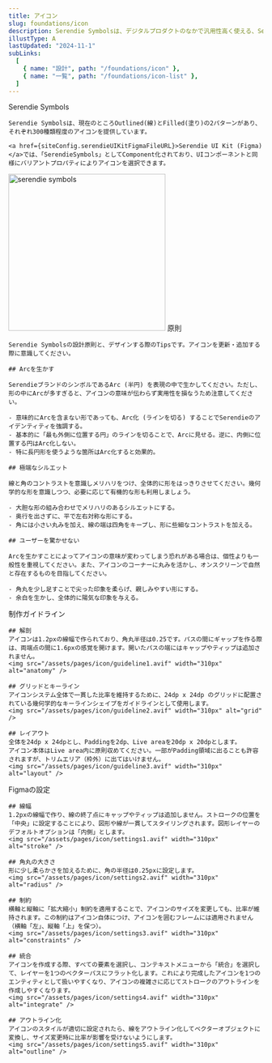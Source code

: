 ```yaml
---
title: アイコン
slug: foundations/icon
description: Serendie Symbolsは、デジタルプロダクトのなかで汎用性高く使える、Serendieらしいアイコン集です。
illustType: A
lastUpdated: "2024-11-1"
subLinks:
  [
    { name: "設計", path: "/foundations/icon" },
    { name: "一覧", path: "/foundations/icon-list" },
  ]
---
```



<PageSection>
  <PageHeadLine number={1}>Serendie Symbols</PageHeadLine>

    Serendie Symbolsは、現在のところOutlined(線)とFilled(塗り)の2パターンがあり、それぞれ300種類程度のアイコンを提供しています。

    <a href={siteConfig.serendieUIKitFigmaFileURL}>Serendie UI Kit (Figma)</a>では、「SerendieSymbols」としてComponent化されており、UIコンポーネントと同様にバリアントプロパティによりアイコンを選択できます。

  <img src="/assets/pages/icon/iconcomponent.avif" width="310px" alt="serendie symbols" />
</PageSection>

<PageSection>
  <PageHeadLine number={2}>原則</PageHeadLine>

    Serendie Symbolsの設計原則と、デザインする際のTipsです。アイコンを更新・追加する際に意識してください。

    ## Arcを生かす

    SerendieブランドのシンボルであるArc (半円) を表現の中で生かしてください。ただし、形の中にArcが多すぎると、アイコンの意味が伝わらず実用性を損なうため注意してください。

    - 意味的にArcを含まない形であっても、Arc化 (ラインを切る) することでSerendieのアイデンティティを強調する。
    - 基本的に「最も外側に位置する円」のラインを切ることで、Arcに見せる。逆に、内側に位置する円はArc化しない。
    - 特に長円形を使うような箇所はArc化すると効果的。

    ## 極端なシルエット

    線と角のコントラストを意識しメリハリをつけ、全体的に形をはっきりさせてください。幾何学的な形を意識しつつ、必要に応じて有機的な形も利用しましょう。

    - 大胆な形の組み合わせでメリハリのあるシルエットにする。
    - 奥行を出さずに、平で左右対称な形にする。
    - 角には小さい丸みを加え、線の端は四角をキープし、形に些細なコントラストを加える。

    ## ユーザーを驚かせない

    Arcを生かすことによってアイコンの意味が変わってしまう恐れがある場合は、個性よりも一般性を重視してください。また、アイコンのコーナーに丸みを活かし、オンスクリーンで自然と存在するものを目指してください。

    - 角丸を少し足すことで尖った印象を柔らげ、親しみやすい形にする。
    - 余白を生かし、全体的に陽気な印象を与える。

</PageSection>

<PageSection>
  <PageHeadLine number={3}>制作ガイドライン</PageHeadLine>

    ## 解剖
    アイコンは1.2pxの線幅で作られており、角丸半径は0.25です。パスの間にギャップを作る際は、両端点の間に1.6pxの感覚を開けます。開いたパスの端にはキャップやティップは追加されません。
    <img src="/assets/pages/icon/guideline1.avif" width="310px" alt="anatomy" />

    ## グリッドとキーライン
    アイコンシステム全体で一貫した比率を維持するために、24dp x 24dp のグリッドに配置されている幾何学的なキーラインシェイプをガイドラインとして使用します。
    <img src="/assets/pages/icon/guideline2.avif" width="310px" alt="grid" />

    ## レイアウト
    全体を24dp x 24dpとし、Paddingを2dp、Live areaを20dp x 20dpとします。
    アイコン本体はLive area内に原則収めてください。一部がPadding領域に出ることも許容されますが、トリムエリア（枠外）に出てはいけません。
    <img src="/assets/pages/icon/guideline3.avif" width="310px" alt="layout" />

</PageSection>

<PageSection>
  <PageHeadLine number={4}>Figmaの設定</PageHeadLine>

    ## 線幅
    1.2pxの線幅で作り、線の終了点にキャップやティップは追加しません。ストロークの位置を「中央」に設定することにより、図形や線が一貫してスタイリングされます。図形レイヤーのデフォルトオプションは「内側」とします。
    <img src="/assets/pages/icon/settings1.avif" width="310px" alt="stroke" />

    ## 角丸の大きさ
    形に少し柔らかさを加えるために、角の半径は0.25pxに設定します。
    <img src="/assets/pages/icon/settings2.avif" width="310px" alt="radius" />

    ## 制約
    横軸と縦軸に「拡大縮小」制約を適用することで、アイコンのサイズを変更しても、比率が維持されます。この制約はアイコン自体につけ、アイコンを囲むフレームには適用されません（横軸「左」、縦軸「上」を保つ）。
    <img src="/assets/pages/icon/settings3.avif" width="310px" alt="constraints" />

    ## 統合
    アイコンを作成する際、すべての要素を選択し、コンテキストメニューから「統合」を選択して、レイヤーを1つのベクターパスにフラット化します。これにより完成したアイコンを1つのエンティティとして扱いやすくなり、アイコンの複雑さに応じてストロークのアウトラインを作成しやすくなります。
    <img src="/assets/pages/icon/settings4.avif" width="310px" alt="integrate" />

    ## アウトライン化
    アイコンのスタイルが適切に設定されたら、線をアウトライン化してベクターオブジェクトに変換し、サイズ変更時に比率が影響を受けないようにします。
    <img src="/assets/pages/icon/settings5.avif" width="310px" alt="outline" />

</PageSection>
